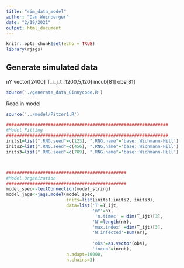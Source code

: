 ```yaml
---
title: "sim_data_model"
author: "Dan Weinberger"
date: "2/19/2021"
output: html_document
---
```


```r
knitr::opts_chunk$set(echo = TRUE)
library(rjags)

```

## Generate simulated data
nY vector[2400]
T_i_j_t [1200,5,120]
incub[81]
obs[81]

```r
source('./generate_data_Ginnycode.R')
```


Read in model
```r
source('../model/Pitzer1.R')
```

```r
##############################################################
#Model Fitting
##############################################################
inits1=list(".RNG.seed"=c(123), ".RNG.name"='base::Wichmann-Hill')
inits2=list(".RNG.seed"=c(456), ".RNG.name"='base::Wichmann-Hill')
inits3=list(".RNG.seed"=c(789), ".RNG.name"='base::Wichmann-Hill')



##############################################
#Model Organization
##############################################
model_spec<-textConnection(model_string)
model_jags<-jags.model(model_spec, 
                       inits=list(inits1,inits2, inits3),
                       data=list('T'=T_ijt,
                                 'nY'=nY,
                                  'n.times' = dim(T_ijt)[3],
                                 'N'=length(nY),
                                 'max.index' =dim(T_ijt)[3],
                                 'N.infected'=sum(nY),
                                 
                                 'obs'=as.vector(obs),
                                 'incub'=incub),
                       n.adapt=10000, 
                       n.chains=3)

```



